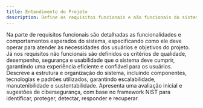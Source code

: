 ```yaml
---
title: Entendimento do Projeto
description: Define os requisitos funcionais e não funcionais do sistema, além da proposta arquitetural que orienta o desenvolvimento técnico e integração das soluções.
---
```


<Cards>
  <Card
    href="/docs/sprint-1/entendimento-do-projeto/requisitos"
    title="Requisitos do sistema: Funcionais e Não Funcionais"
  >
    Na parte de requisitos funcionais são detalhadas as funcionalidades e
    comportamentos esperados do sistema, especificando como ele deve operar para
    atender às necessidades dos usuários e objetivos do projeto. Já nos
    requisitos não funcionais são definidos os critérios de qualidade,
    desempenho, segurança e usabilidade que o sistema deve cumprir, garantindo
    uma experiência eficiente e confiável para os usuários.
  </Card>
  <Card
    href="/docs/sprint-1/entendimento-do-projeto/proposta-de-arquitetura"
    title="Proposta de Arquitetura"
  >
    Descreve a estrutura e organização do sistema, incluindo componentes,
    tecnologias e padrões utilizados, garantindo escalabilidade,
    manutenibilidade e sustentabilidade.
  </Card>
  <Card
    href="/docs/sprint-1/entendimento-do-projeto/nist-csf"
    title="Framework NIST CSF"
  >
    Apresenta uma avaliação inicial e sugestões de cibersegurança, com base no
    framework NIST para identificar, proteger, detectar, responder e recuperar.
  </Card>
</Cards>
